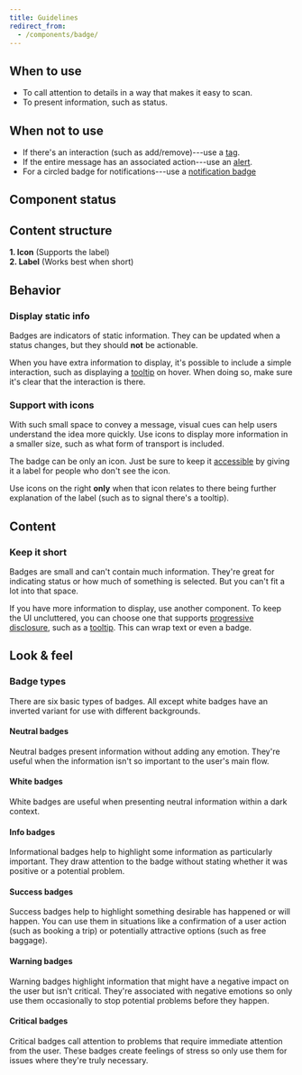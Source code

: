 ```yaml
---
title: Guidelines
redirect_from:
  - /components/badge/
---
```


<ReactExample exampleId="Badge-default" />

## When to use

- To call attention to details in a way that makes it easy to scan.
- To present information, such as status.

## When not to use

- If there's an interaction (such as add/remove)---use a [tag](/components/interaction/tag/).
- If the entire message has an associated action---use an [alert](/components/information/alert/).
- For a circled badge for notifications---use a [notification badge](/components/information/notificationbadge/)

## Component status

<ComponentStatus component="Badge" />

## Content structure

<FigmaIframe
  height={300}
  src="https://www.figma.com/embed?embed_host=share&url=https%3A%2F%2Fwww.figma.com%2Ffile%2F4QJZqvBvRrLu6t9mwObCkA%2FOrbit-Component-Content-Structure%3Fnode-id%3D286%253A46"
/>

**1. Icon** (Supports the label) <br />
**2. Label** (Works best when short)

## Behavior

### Display static info

Badges are indicators of static information.
They can be updated when a status changes,
but they should **not** be actionable.

When you have extra information to display,
it's possible to include a simple interaction,
such as displaying a [tooltip](/components/overlay/tooltip/) on hover.
When doing so, make sure it's clear that the interaction is there.

<Guideline type="do" title="Don't combine with text link" />

### Support with icons

With such small space to convey a message,
visual cues can help users understand the idea more quickly.
Use icons to display more information in a smaller size,
such as what form of transport is included.

The badge can be only an icon. Just be sure to keep it [accessible](/foundation/accessibility/)
by giving it a label for people who don't see the icon.

<Guideline type="do" title="Use icons only on left" />

Use icons on the right **only** when that icon relates to
there being further explanation of the label (such as to signal there's a tooltip).

<ReactExample exampleId="Badge-icon" />

## Content

### Keep it short

Badges are small and can't contain much information.
They're great for indicating status or how much of something is selected.
But you can't fit a lot into that space.

If you have more information to display,
use another component.
To keep the UI uncluttered, you can choose one that supports [progressive disclosure](/design-patterns/progressive-disclosure/),
such as a [tooltip](/components/overlay/tooltip/).
This can wrap text or even a badge.

<Guideline type="do" title="Keep badges short" />

## Look & feel

### Badge types

There are six basic types of badges. All except white badges have an inverted variant for use with different backgrounds.

<ReactExample exampleId="Badge-types" />

#### Neutral badges

Neutral badges present information without adding any emotion.
They're useful when the information isn't so important to the user's main flow.

#### White badges

White badges are useful when presenting neutral information within a dark context.

#### Info badges

Informational badges help to highlight some information as particularly important.
They draw attention to the badge without stating whether it was positive or a potential problem.

#### Success badges

Success badges help to highlight something desirable has happened or will happen.
You can use them in situations like a confirmation of a user action (such as booking a trip)
or potentially attractive options (such as free baggage).

#### Warning badges

Warning badges highlight information that might have a negative impact on the user
but isn't critical.
They're associated with negative emotions
so only use them occasionally to stop potential problems before they happen.

#### Critical badges

Critical badges call attention to problems that require immediate attention from the user.
These badges create feelings of stress so only use them for issues where they're truly necessary.
